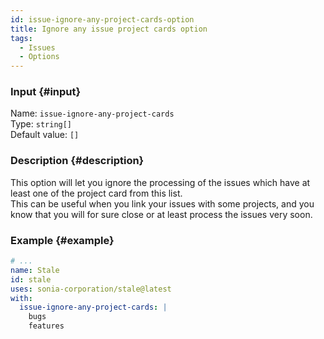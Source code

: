 ```yaml
---
id: issue-ignore-any-project-cards-option
title: Ignore any issue project cards option
tags:
  - Issues
  - Options
---
```


### Input {#input}

Name: `issue-ignore-any-project-cards`  
Type: `string[]`  
Default value: `[]`

### Description {#description}

This option will let you ignore the processing of the issues which have at least one of the project card from this list.  
This can be useful when you link your issues with some projects, and you know that you will for sure close or at least process the issues very soon.

### Example {#example}

```yml {6-8}
# ...
name: Stale
id: stale
uses: sonia-corporation/stale@latest
with:
  issue-ignore-any-project-cards: |
    bugs
    features
```
